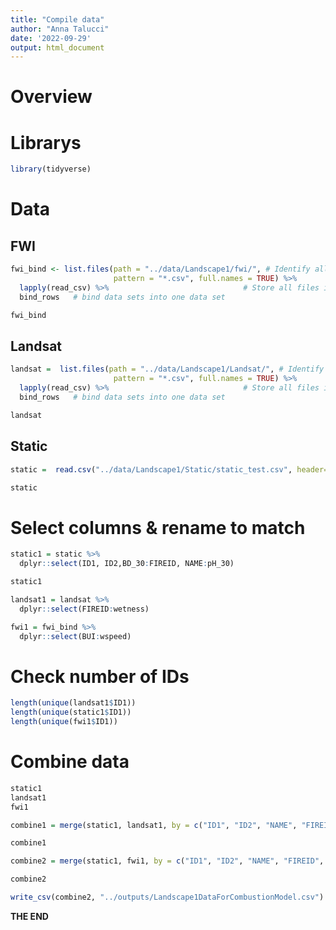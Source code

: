 ```yaml
---
title: "Compile data"
author: "Anna Talucci"
date: '2022-09-29'
output: html_document
---
```


# Overview


# Librarys
```r
library(tidyverse)
```

# Data

## FWI


```r
fwi_bind <- list.files(path = "../data/Landscape1/fwi/", # Identify all CSV files
                       pattern = "*.csv", full.names = TRUE) %>% 
  lapply(read_csv) %>%                              # Store all files in list
  bind_rows   # bind data sets into one data set 
```

```r
fwi_bind 
```

## Landsat
```r
landsat =  list.files(path = "../data/Landscape1/Landsat/", # Identify all CSV files
                       pattern = "*.csv", full.names = TRUE) %>% 
  lapply(read_csv) %>%                              # Store all files in list
  bind_rows   # bind data sets into one data set 
```

```r
landsat
```

## Static
```r
static =  read.csv("../data/Landscape1/Static/static_test.csv", header=TRUE, sep = ",", strip.white = TRUE)
```


```r
static
```

# Select columns & rename to match
```r
static1 = static %>% 
  dplyr::select(ID1, ID2,BD_30:FIREID, NAME:pH_30) 

static1
```

```r
landsat1 = landsat %>% 
  dplyr::select(FIREID:wetness) 
```


```r
fwi1 = fwi_bind %>% 
  dplyr::select(BUI:wspeed)  
```

# Check number of IDs
```r
length(unique(landsat1$ID1))
length(unique(static1$ID1))
length(unique(fwi1$ID1))
```

# Combine data 
```r
static1
landsat1
fwi1
```

```r
combine1 = merge(static1, landsat1, by = c("ID1", "ID2", "NAME", "FIREID", "lat", "lon"))
```

```r
combine1
```

```r
combine2 = merge(static1, fwi1, by = c("ID1", "ID2", "NAME", "FIREID", "lat", "lon"))
```

```r
combine2
```


```r
write_csv(combine2, "../outputs/Landscape1DataForCombustionModel.csv")
```
**THE END**